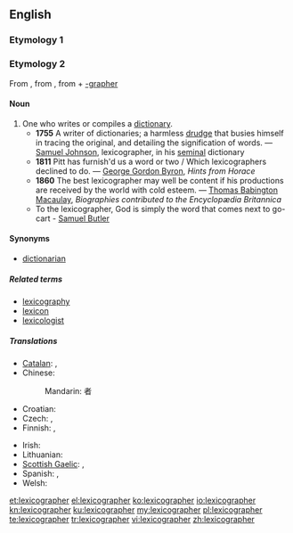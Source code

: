 ==English==
{{wikipedia}}

===Etymology 1===

===Etymology 2===
From {{etyl|grc}} {{term|λεξικός|tr=lexikos|sc=polytonic||of words}}, from {{term|λέξις|tr=lexis|sc=polytonic||a saying, speech, word}}, from {{term|λέγειν|tr=legein|sc=polytonic||to speak}} + [[-grapher]]

====Noun====
{{en-noun}}

# One who writes or compiles a [[dictionary]].
#* '''1755''' A writer of dictionaries; a harmless [[drudge]] that busies himself in tracing the original, and detailing the signification of words. &mdash; [[w:Samuel Johnson|Samuel Johnson]], lexicographer, in his [[seminal]] dictionary
#* '''1811''' Pitt has furnish'd us a word or two / Which lexicographers declined to do. &mdash; [[w:George Gordon Byron|George Gordon Byron]], ''Hints from Horace''
#* '''1860''' The best lexicographer may well be content if his productions are received by the world with cold esteem. &mdash; [[w:Thomas Babington Macaulay|Thomas Babington Macaulay]], ''Biographies contributed to the Encyclopædia Britannica''
#* To the lexicographer, God is simply the word that comes next to go-cart - [[q:Samuel Butler|Samuel Butler]]

====Synonyms====
* [[dictionarian]]

=====Related terms=====
* [[lexicography]]
* [[lexicon]]
* [[lexicologist]]

=====Translations=====
{{trans-top|one who writes or compiles a dictionary}}
* [[Catalan]]: {{t|ca|lexicògraf|m}}, {{t|ca|lexicògrafa|f}} 
* Chinese:
*: Mandarin: {{t|zh|词典|sc=Hani}}{{t|zh|编纂|sc=Hani}}者
* Croatian: {{t-|hr|leksikograf|m}}
* Czech: {{t-|cs|lexikograf|m}}, {{t-|cs|slovníkář|m}}
* Finnish: {{t|fi|sanakirjantekijä}},  {{t|fi|leksikografi}}
{{trans-mid}}
* Irish: {{t+|ga|foclóirí|m|xs=Irish}}
* Lithuanian: {{t|lt|leksikografas|m|xs=Lithuanian}}
* [[Scottish Gaelic]]: {{t|gd|faclairiche|m}}, {{t|gd|facladair|m}}
* Spanish: {{t|es|lexicógrafo|m}}, {{t|es|lexicógrafa|f}}
* Welsh: {{t-|cy|geiriadurwr|m|xs=Welsh}}
{{trans-bottom}}

[[et:lexicographer]]
[[el:lexicographer]]
[[ko:lexicographer]]
[[io:lexicographer]]
[[kn:lexicographer]]
[[ku:lexicographer]]
[[my:lexicographer]]
[[pl:lexicographer]]
[[te:lexicographer]]
[[tr:lexicographer]]
[[vi:lexicographer]]
[[zh:lexicographer]]